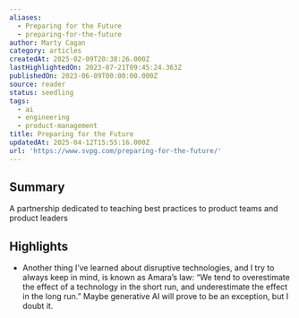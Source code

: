 ```yaml
---
aliases:
  - Preparing for the Future
  - preparing-for-the-future
author: Marty Cagan
category: articles
createdAt: 2025-02-09T20:38:26.000Z
lastHighlightedOn: 2023-07-21T09:45:24.363Z
publishedOn: 2023-06-09T00:00:00.000Z
source: reader
status: seedling
tags:
  - ai
  - engineering
  - product-management
title: Preparing for the Future
updatedAt: 2025-04-12T15:55:16.000Z
url: 'https://www.svpg.com/preparing-for-the-future/'
---
```

## Summary

A partnership dedicated to teaching best practices to product teams and product leaders

## Highlights

- Another thing I’ve learned about disruptive technologies, and I try to always keep in mind, is known as Amara’s law: “We tend to overestimate the effect of a technology in the short run, and underestimate the effect in the long run.” Maybe generative AI will prove to be an exception, but I doubt it.
